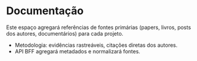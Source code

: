 # Documentação

Este espaço agregará referências de fontes primárias (papers, livros, posts dos autores, documentários) para cada projeto.

- Metodologia: evidências rastreáveis, citações diretas dos autores.
- API BFF agregará metadados e normalizará fontes.